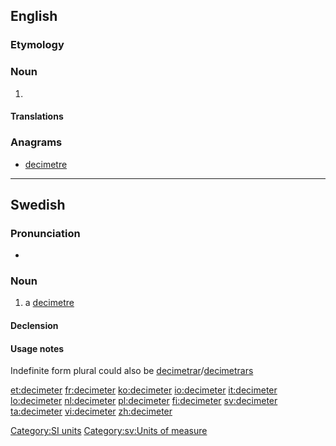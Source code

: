 ==English==

===Etymology===
{{prefix|deci|meter}}

===Noun===
{{en-noun}}

# {{alternative spelling of|decimetre|from=US}}

====Translations====
{{trans-see|decimetre}}

===Anagrams===
* [[decimetre#English|decimetre]]

[[Category:SI units]]

----

==Swedish==

===Pronunciation===
* {{IPA|/dɛsɪˈmeːtɛr/|/ˈdɛsɪmeːtɛr/|lang=sv}}

===Noun===
{{sv-noun|g=c}}

# a [[decimetre]]

====Declension====
{{sv-noun-irreg-c|2=decimetern|3=decimeter|4=decimeterna}}

====Usage notes====
Indefinite form plural could also be [[decimetrar]]/[[decimetrars]]

[[Category:sv:Units of measure]]

[[et:decimeter]]
[[fr:decimeter]]
[[ko:decimeter]]
[[io:decimeter]]
[[it:decimeter]]
[[lo:decimeter]]
[[nl:decimeter]]
[[pl:decimeter]]
[[fi:decimeter]]
[[sv:decimeter]]
[[ta:decimeter]]
[[vi:decimeter]]
[[zh:decimeter]]